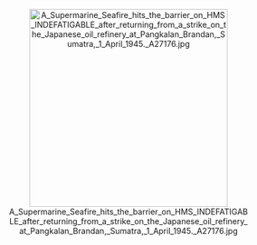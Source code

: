 <center>
[[File:A_Supermarine_Seafire_hits_the_barrier_on_HMS_INDEFATIGABLE_after_returning_from_a_strike_on_the_Japanese_oil_refinery_at_Pangkalan_Brandan,_Sumatra,_1_April_1945._A27176.jpg|350px]]
</center>
<small>

</small>